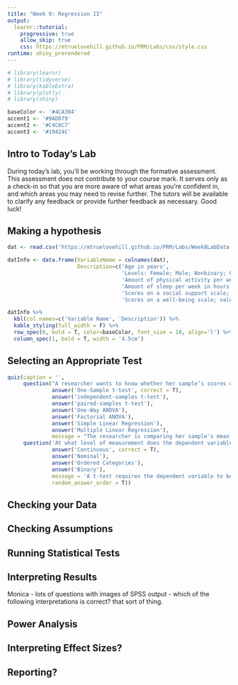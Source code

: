 ```yaml
---
title: "Week 9: Regression II"
output:
  learnr::tutorial:
    progressive: true
    allow_skip: true
    css: https://mtruelovehill.github.io/PRM/Labs/css/style.css
runtime: shiny_prerendered
---
```


```r
# library(learnr)
# library(tidyverse)
# library(kableExtra)
# library(plotly)
# library(shiny)

baseColor <- '#4CA384'
accent1 <- '#9AD079'
accent2 <- '#C4C6C7'
accent3 <- '#19424C'
```


## Intro to Today's Lab

During today's lab, you'll be working through the formative assessment. This assessment does not contribute to your course mark. It serves only as a check-in so that you are more aware of what areas you're confident in, and which areas you may need to revise further. The tutors will be available to clarify any feedback or provide further feedback as necessary. Good luck!


## Making a hypothesis

```r
dat <- read.csv('https://mtruelovehill.github.io/PRM/Labs/Week8LabData.csv')

datInfo <- data.frame(VariableName = colnames(dat),
                      Description=c('Age in years',
                                    'Levels: Female; Male; Nonbinary; Other; Prefer not to Disclose',
                                    'Amount of physical activity per week in hours',
                                    'Amount of sleep per week in hours',
                                    'Scores on a social support scale; values may range between 0-45',
                                    'Scores on a well-being scale; values may range between 0-40'))

datInfo %>%
  kbl(col.names=c('Variable Name', 'Description')) %>%
  kable_styling(full_width = F) %>%
  row_spec(0, bold = T, color=baseColor, font_size = 18, align='l') %>%
  column_spec(1, bold = T, width = '4.5cm')
```


## Selecting an Appropriate Test


```r
quiz(caption = '',
     question("A researcher wants to know whether her sample’s scores on a personality test are significantly different than 50. Which of the following statistical tests should she use?",
              answer('One-Sample t-test', correct = T),
              answer('independent-samples t-test'),
              answer('paired-samples t-test'),
              answer('One-Way ANOVA'),
              answer('Factorial ANOVA'),
              answer('Simple Linear Regression'),
              answer('Multiple Linear Regression'),
              message = "The researcher is comparing her sample's mean to a single, pre-established value. A one-sample t-test would be the best method for testing this."),
     question('At what level of measurement does the dependent variable need to be for a t-test?',
              answer('Continuous', correct = T),
              answer('Nominal'),
              answer('Ordered Categories'),
              answer('Binary'),
              message = 'A t-test requires the dependent variable to be continuous.',
              random_answer_order = T))
```


## Checking your Data

## Checking Assumptions

## Running Statistical Tests


## Interpreting Results

Monica - lots of questions with images of SPSS output - which of the following interpretations is correct? that sort of thing.

## Power Analysis

## Interpreting Effect Sizes?


## Reporting?

